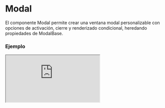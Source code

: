 # Modal

El componente Modal permite crear una ventana modal personalizable con opciones de activación, cierre y renderizado condicional, heredando propiedades de ModalBase.


### Ejemplo

<Iframe
  minHeightIframe="30dvh"
  src="https://fenextjs-component-storybook.vercel.app/iframe.html?args=&id=modal-modal--index&viewMode=story"
/>

### Importación

Para importar el componente Modal, se puede hacer desde fenextjs

```tsx copy
import { Modal } from "fenextjs";
```

### Parámetros

| Parámetro                         | Tipo                                                                                                                                          | Requerido | Default   | Descripcion                                                             |
| --------------------------------- | --------------------------------------------------------------------------------------------------------------------------------------------- | --------- | --------- | ----------------------------------------------------------------------- |
| ElementActionModalActive          | ReactNode                                                                                                                                     | no        | undefined | Elemento que activa el modal al hacer clic.                             |
| disabledElementActionModalActive  | boolean                                                                                                                                       | no        | false     | Indica si el elemento activador del modal está deshabilitado.           |
| onActive                          | function                                                                                                                                      | no        | undefined | Función que se ejecuta cuando el modal se activa.                       |
| activeByNameLocalStorage          | boolean                                                                                                                                       | no        | false     | Indica si el estado activo del modal se almacena en localStorage.       |
| activeByNameContentLocalStorage   | boolean                                                                                                                                       | no        | false     | Determina si el contenido del modal activo se almacena en localStorage. |
| classNameElementActionModalActive | string                                                                                                                                        | no        | ''        | Clase CSS para el elemento activador del modal.                         |
| classNameModal                    | ModalBaseClassProps                                                                                                                           | no        | \{\}      | Objeto que contiene las clases CSS personalizables del modal.           |
| children                          | ReactNode                                                                                                                                     | no        | undefined | Contenido o elementos a mostrar dentro del modal.                       |
| active                            | boolean                                                                                                                                       | no        | undefined | Determina si el modal está activo.                                      |
| onClose                           | function                                                                                                                                      | no        | undefined | Función que se ejecuta al cerrar el modal.                              |
| type                              | 'top' \| 'left' \| 'right' \| 'bottom' \| 'center' \| 'full' \| 'layout-grid' \| 'top-right' \| 'top-left' \| 'bottom-right' \| 'bottom-left' | no        | 'center'  | Define el tipo o la posición del modal.                                 |
| typeClose                         | 'out' \| 'inset' \| 'none'                                                                                                                    | no        | 'out'     | Especifica el tipo de botón de cierre para el modal.                    |
| disabledClose                     | boolean                                                                                                                                       | no        | false     | Indica si el cierre del modal está deshabilitado.                       |
| useRender                         | boolean                                                                                                                                       | sí        | false     | Determina si el modal usa renderizado condicional.                      |
| name                              | string                                                                                                                                        | no        | undefined | Nombre identificador del modal.                                         |
| nameLocalStorage                  | string                                                                                                                                        | no        | undefined | Clave de almacenamiento en localStorage para el estado del modal.       |
| closeComponent                    | ReactNode                                                                                                                                     | no        | undefined | Componente personalizado de cierre para el modal.                       |

### Storybook

Para ver el storybook del componente lo puede hacer con este [link](https://fenextjs-component-storybook.vercel.app/?path=/story/modal-modal--index)

### Usos

- Modal básico

```tsx copy
<Modal active={true}>Contenido del modal</Modal>
```

- Modal con cierre deshabilitado

```tsx copy
<Modal active={true} disabledClose={true} />
```

- Modal con activador personalizado

```tsx copy
<Modal ElementActionModalActive={<button>Abrir Modal</button>} />
```

- Modal con posición superior derecha

```tsx copy
<Modal active={true} type="top-right" />
```
